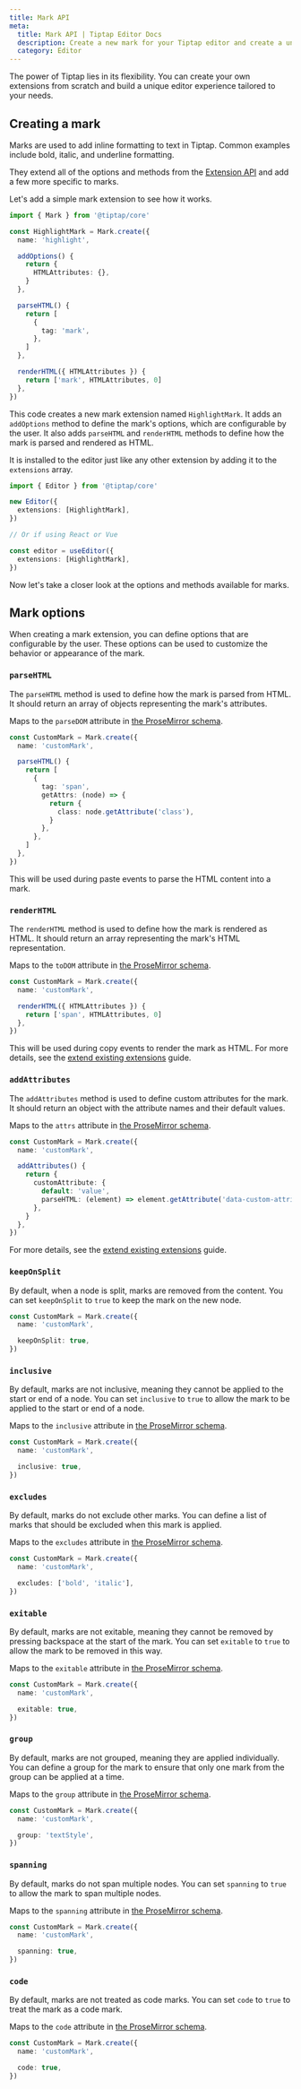 ```yaml
---
title: Mark API
meta:
  title: Mark API | Tiptap Editor Docs
  description: Create a new mark for your Tiptap editor and create a unique editor experience from scratch. Learn more in the docs!
  category: Editor
---
```



The power of Tiptap lies in its flexibility. You can create your own extensions from scratch and build a unique editor experience tailored to your needs.

## Creating a mark

Marks are used to add inline formatting to text in Tiptap. Common examples include bold, italic, and underline formatting.

They extend all of the options and methods from the [Extension API](/editor/extensions/custom-extensions/extension) and add a few more specific to marks.

Let's add a simple mark extension to see how it works.

```typescript
import { Mark } from '@tiptap/core'

const HighlightMark = Mark.create({
  name: 'highlight',

  addOptions() {
    return {
      HTMLAttributes: {},
    }
  },

  parseHTML() {
    return [
      {
        tag: 'mark',
      },
    ]
  },

  renderHTML({ HTMLAttributes }) {
    return ['mark', HTMLAttributes, 0]
  },
})
```

This code creates a new mark extension named `HighlightMark`. It adds an `addOptions` method to define the mark's options, which are configurable by the user. It also adds `parseHTML` and `renderHTML` methods to define how the mark is parsed and rendered as HTML.

It is installed to the editor just like any other extension by adding it to the `extensions` array.

```typescript
import { Editor } from '@tiptap/core'

new Editor({
  extensions: [HighlightMark],
})

// Or if using React or Vue

const editor = useEditor({
  extensions: [HighlightMark],
})
```

Now let's take a closer look at the options and methods available for marks.

## Mark options

When creating a mark extension, you can define options that are configurable by the user. These options can be used to customize the behavior or appearance of the mark.

### `parseHTML`

The `parseHTML` method is used to define how the mark is parsed from HTML. It should return an array of objects representing the mark's attributes.

Maps to the `parseDOM` attribute in [the ProseMirror schema](https://prosemirror.net/docs/ref/#model.MarkSpec.parseDOM).

```typescript
const CustomMark = Mark.create({
  name: 'customMark',

  parseHTML() {
    return [
      {
        tag: 'span',
        getAttrs: (node) => {
          return {
            class: node.getAttribute('class'),
          }
        },
      },
    ]
  },
})
```

This will be used during paste events to parse the HTML content into a mark.

### `renderHTML`

The `renderHTML` method is used to define how the mark is rendered as HTML. It should return an array representing the mark's HTML representation.

Maps to the `toDOM` attribute in [the ProseMirror schema](https://prosemirror.net/docs/ref/#model.MarkSpec.toDOM).

```typescript
const CustomMark = Mark.create({
  name: 'customMark',

  renderHTML({ HTMLAttributes }) {
    return ['span', HTMLAttributes, 0]
  },
})
```

This will be used during copy events to render the mark as HTML. For more details, see the [extend existing extensions](/editor/extensions/custom-extensions/extend-existing#render-html) guide.

### `addAttributes`

The `addAttributes` method is used to define custom attributes for the mark. It should return an object with the attribute names and their default values.

Maps to the `attrs` attribute in [the ProseMirror schema](https://prosemirror.net/docs/ref/#model.MarkSpec.attrs).

```typescript
const CustomMark = Mark.create({
  name: 'customMark',

  addAttributes() {
    return {
      customAttribute: {
        default: 'value',
        parseHTML: (element) => element.getAttribute('data-custom-attribute'),
      },
    }
  },
})
```

For more details, see the [extend existing extensions](/editor/extensions/custom-extensions/extend-existing#rattributes) guide.

### `keepOnSplit`

By default, when a node is split, marks are removed from the content. You can set `keepOnSplit` to `true` to keep the mark on the new node.

```typescript
const CustomMark = Mark.create({
  name: 'customMark',

  keepOnSplit: true,
})
```

### `inclusive`

By default, marks are not inclusive, meaning they cannot be applied to the start or end of a node. You can set `inclusive` to `true` to allow the mark to be applied to the start or end of a node.

Maps to the `inclusive` attribute in [the ProseMirror schema](https://prosemirror.net/docs/ref/#model.MarkSpec.inclusive).

```typescript
const CustomMark = Mark.create({
  name: 'customMark',

  inclusive: true,
})
```

### `excludes`

By default, marks do not exclude other marks. You can define a list of marks that should be excluded when this mark is applied.

Maps to the `excludes` attribute in [the ProseMirror schema](https://prosemirror.net/docs/ref/#model.MarkSpec.excludes).

```typescript
const CustomMark = Mark.create({
  name: 'customMark',

  excludes: ['bold', 'italic'],
})
```

### `exitable`

By default, marks are not exitable, meaning they cannot be removed by pressing backspace at the start of the mark. You can set `exitable` to `true` to allow the mark to be removed in this way.

Maps to the `exitable` attribute in [the ProseMirror schema](https://prosemirror.net/docs/ref/#model.MarkSpec.exitable).

```typescript
const CustomMark = Mark.create({
  name: 'customMark',

  exitable: true,
})
```

### `group`

By default, marks are not grouped, meaning they are applied individually. You can define a group for the mark to ensure that only one mark from the group can be applied at a time.

Maps to the `group` attribute in [the ProseMirror schema](https://prosemirror.net/docs/ref/#model.MarkSpec.group).

```typescript
const CustomMark = Mark.create({
  name: 'customMark',

  group: 'textStyle',
})
```

### `spanning`

By default, marks do not span multiple nodes. You can set `spanning` to `true` to allow the mark to span multiple nodes.

Maps to the `spanning` attribute in [the ProseMirror schema](https://prosemirror.net/docs/ref/#model.MarkSpec.spanning).

```typescript
const CustomMark = Mark.create({
  name: 'customMark',

  spanning: true,
})
```

### `code`

By default, marks are not treated as code marks. You can set `code` to `true` to treat the mark as a code mark.

Maps to the `code` attribute in [the ProseMirror schema](https://prosemirror.net/docs/ref/#model.MarkSpec.code).

```typescript
const CustomMark = Mark.create({
  name: 'customMark',

  code: true,
})
```

